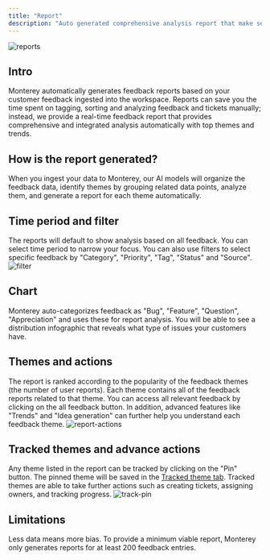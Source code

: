 ```yaml
---
title: "Report"
description: "Auto generated comprehensive analysis report that make sense of your customer feedback"
---
```

![reports](/images/reports.png)

## Intro

Monterey automatically generates feedback reports based on your customer feedback ingested into the workspace. Reports can save you the time spent on tagging, sorting and analyzing feedback and tickets manually; 
instead, we provide a real-time feedback report that provides comprehensive and integrated analysis automatically with top themes and trends.   


## How is the report generated?

When you ingest your data to Monterey, our AI models will organize the feedback data, identify themes by grouping related data points, analyze them, and generate a report for each theme automatically.


## Time period and filter

The reports will default to show analysis based on all feedback. You can select time period to narrow your focus. You can also use filters to select specific feedback by "Category", "Priority", "Tag", "Status" and "Source".
![filter](/images/filter.gif)

## Chart

Monterey auto-categorizes feedback as "Bug", "Feature", "Question", "Appreciation" and uses these for report analysis. You will be able to see a distribution infographic that reveals what type of issues your customers have.


## Themes and actions

The report is ranked according to the popularity of the feedback themes (the number of user reports). Each theme contains all of the feedback reports related to that theme. You can access all relevant feedback by clicking on the all feedback button. In addition, advanced features like "Trends" and "Idea generation" can further help you understand each feedback theme.
![report-actions](/images/report-actions.gif)

## Tracked themes and advance actions

Any theme listed in the report can be tracked by clicking on the "Pin" button. The pinned theme will be saved in the [Tracked theme tab](https://app.monterey.ai/w/clfwzomuy0002l91nmtfatmea/feedback/tracked-themes). Tracked themes are able to take further actions such as creating tickets, assigning owners, and tracking progress.
![track-pin](/images/pin.gif)

## Limitations

Less data means more bias. To provide a minimum viable report, Monterey only generates reports for at least 200 feedback entries. 